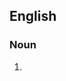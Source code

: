 {{also|blackhole|black hole}}

==English==

===Noun===
{{head|en|noun}}

# {{attributive form of|en|black hole|nodot=1}}